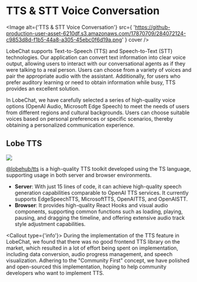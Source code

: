 
# TTS & STT Voice Conversation

<Image
  alt={'TTS & STT Voice Conversation'}
  src={
    'https://github-production-user-asset-6210df.s3.amazonaws.com/17870709/284072124-c9853d8d-f1b5-44a8-a305-45ebc0f6d19a.png'
  }
  cover
/>

LobeChat supports Text-to-Speech (TTS) and Speech-to-Text (STT) technologies. Our application can convert text information into clear voice output, allowing users to interact with our conversational agents as if they were talking to a real person. Users can choose from a variety of voices and pair the appropriate audio with the assistant. Additionally, for users who prefer auditory learning or need to obtain information while busy, TTS provides an excellent solution.

In LobeChat, we have carefully selected a series of high-quality voice options (OpenAI Audio, Microsoft Edge Speech) to meet the needs of users from different regions and cultural backgrounds. Users can choose suitable voices based on personal preferences or specific scenarios, thereby obtaining a personalized communication experience.

## Lobe TTS

![](https://camo.githubusercontent.com/278c08d77b754726f5ed40cb03bfc7a5632a69750518d11d140ae13ae06d0f48/68747470733a2f2f6769746875622d70726f64756374696f6e2d757365722d61737365742d3632313064662e73332e616d617a6f6e6177732e636f6d2f31373837303730392f3238343037373930392d38353463633039612d623363372d346663342d396561372d6637313337616262613335312e706e67)

[@lobehub/tts](https://tts.lobehub.com) is a high-quality TTS toolkit developed using the TS language, supporting usage in both server and browser environments.

- **Server**: With just 15 lines of code, it can achieve high-quality speech generation capabilities comparable to OpenAI TTS services. It currently supports EdgeSpeechTTS, MicrosoftTTS, OpenAITTS, and OpenAISTT.
- **Browser**: It provides high-quality React Hooks and visual audio components, supporting common functions such as loading, playing, pausing, and dragging the timeline, and offering extensive audio track style adjustment capabilities.

<Callout type={'info'}>
  During the implementation of the TTS feature in LobeChat, we found that there was no good frontend
  TTS library on the market, which resulted in a lot of effort being spent on implementation,
  including data conversion, audio progress management, and speech visualization. Adhering to the
  "Community First" concept, we have polished and open-sourced this implementation, hoping to help
  community developers who want to implement TTS.
</Callout>
